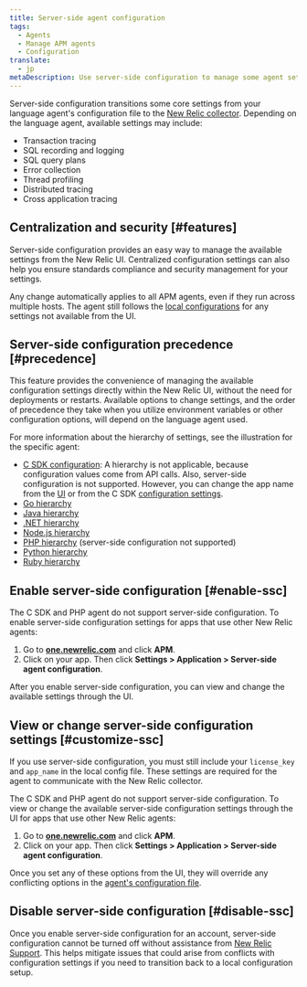 ```yaml
---
title: Server-side agent configuration
tags:
  - Agents
  - Manage APM agents
  - Configuration
translate:
  - jp
metaDescription: Use server-side configuration to manage some agent settings via the New Relic UI instead of the config file. Not available for PHP and C SDK.
---
```


Server-side configuration transitions some core settings from your language agent's configuration file to the [New Relic collector](/docs/accounts-partnerships/education/getting-started-new-relic/glossary#collector). Depending on the language agent, available settings may include:

* Transaction tracing
* SQL recording and logging
* SQL query plans
* Error collection
* Thread profiling
* Distributed tracing
* Cross application tracing

## Centralization and security [#features]

Server-side configuration provides an easy way to manage the available settings from the New Relic UI. Centralized configuration settings can also help you ensure standards compliance and security management for your settings.

Any change automatically applies to all APM agents, even if they run across multiple hosts. The agent still follows the [local configurations](/docs/agents/manage-apm-agents/configuration/configure-agent) for any settings not available from the UI.

## Server-side configuration precedence [#precedence]

This feature provides the convenience of managing the available configuration settings directly within the New Relic UI, without the need for deployments or restarts. Available options to change settings, and the order of precedence they take when you utilize environment variables or other configuration options, will depend on the language agent used.

For more information about the hierarchy of settings, see the illustration for the specific agent:

* [C SDK configuration](/docs/agents/c-sdk/install-configure/c-sdk-configuration): A hierarchy is not applicable, because configuration values come from API calls. Also, server-side configuration is not supported. However, you can change the app name from the [UI](/docs/agents/c-sdk/install-configure/c-sdk-configuration#change-ui) or from the C SDK [configuration settings](/docs/agents/c-sdk/install-configure/c-sdk-configuration#change-app-name).
* [Go hierarchy](/docs/agents/go-agent/instrumentation/go-agent-configuration#options)
* [Java hierarchy](/docs/agents/java-agent/configuration/java-agent-configuration-config-file#config-options-precedence)
* [.NET hierarchy](/docs/agents/net-agent/installation-configuration/net-agent-configuration#config-options-precedence)
* [Node.js hierarchy](/docs/agents/nodejs-agent/installation-configuration/configuring-nodejs#hierarchy)
* [PHP hierarchy](/docs/agents/php-agent/configuration/php-agent-configuration#config-options-precedence) (server-side configuration not supported)
* [Python hierarchy](/docs/agents/python-agent/installation-configuration/python-agent-configuration#options)
* [Ruby hierarchy](/docs/agents/ruby-agent/installation-configuration/ruby-agent-configuration#Options)

## Enable server-side configuration [#enable-ssc]

The C SDK and PHP agent do not support server-side configuration. To enable server-side configuration settings for apps that use other New Relic agents:

1. Go to **[one.newrelic.com](https://one.newrelic.com)** and click **APM**.
2. Click on your app. Then click **Settings > Application > Server-side agent configuration**.

After you enable server-side configuration, you can view and change the available settings through the UI.

## View or change server-side configuration settings [#customize-ssc]

If you use server-side configuration, you must still include your `license_key` and `app_name` in the local config file. These settings are required for the agent to communicate with the New Relic collector.

The C SDK and PHP agent do not support server-side configuration. To view or change the available server-side configuration settings through the UI for apps that use other New Relic agents:

1. Go to **[one.newrelic.com](https://one.newrelic.com)** and click **APM**.
2. Click on your app. Then click **Settings > Application > Server-side agent configuration**.

Once you set any of these options from the UI, they will override any conflicting options in the [agent's configuration file](#precedence).

## Disable server-side configuration [#disable-ssc]

Once you enable server-side configuration for an account, server-side configuration cannot be turned off without assistance from [New Relic Support](http://support.newrelic.com). This helps mitigate issues that could arise from conflicts with configuration settings if you need to transition back to a local configuration setup.
